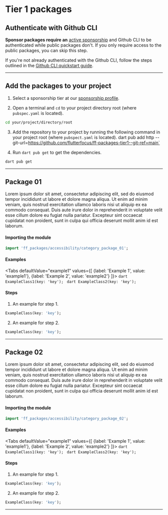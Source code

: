 # Tier 1 packages

## Authenticate with Github CLI
**Sponsor packages require an** [active sponsorship]() and Github CLI to be authenticated while public packages don't. If you only require access to the public packages, you can skip this step.

If you're not already authenticated with the Github CLI, follow the steps outlined in the [Github CLI quickstart guide](https://docs.github.com/en/enterprise-cloud@latest/github-cli/github-cli/quickstart).

---

## Add the packages to your project

1. Select a sponsorship tier at our [sponsorship profile]().

2. Open a terminal and `cd` to your project directory root (where `pubspec.yaml` is located).
```bash
cd your/project/directory/root
```

3. Add the repository to your project by running the following command in your project root (where `pubspect.yaml` is located).
dart pub add http --git-url=https://github.com/flutterfocus/ff-packages-tier1--git-ref=main`

3. Run `dart pub get` to get the dependencies.
```bash
dart pub get
```
---

## Package 01
Lorem ipsum dolor sit amet, consectetur adipiscing elit, sed do eiusmod tempor incididunt ut labore et dolore magna aliqua. Ut enim ad minim veniam, quis nostrud exercitation ullamco laboris nisi ut aliquip ex ea commodo consequat. Duis aute irure dolor in reprehenderit in voluptate velit esse cillum dolore eu fugiat nulla pariatur. Excepteur sint occaecat cupidatat non proident, sunt in culpa qui officia deserunt mollit anim id est laborum.

#### Importing the module

```dart
import 'ff_packages/accessibility/category_package_01';
```

#### Examples

<Tabs
  defaultValue="example1"
  values={[
    {label: 'Example 1', value: 'example1'},
    {label: 'Example 2', value: 'example2'}
  ]}>
  <TabItem value="example1">
    ```dart
    ExampleClass1(key: 'key');
    ```
    </TabItem>
  <TabItem value="example2">
    ```dart
    ExampleClass2(key: 'key');
    ```
    </TabItem>
</Tabs>


#### Steps
1. An example for step 1.
```dart
ExampleClass(key: 'key');
```

2. An example for step 2.
```dart
ExampleClass(key: 'key');
```

---

## Package 02
Lorem ipsum dolor sit amet, consectetur adipiscing elit, sed do eiusmod tempor incididunt ut labore et dolore magna aliqua. Ut enim ad minim veniam, quis nostrud exercitation ullamco laboris nisi ut aliquip ex ea commodo consequat. Duis aute irure dolor in reprehenderit in voluptate velit esse cillum dolore eu fugiat nulla pariatur. Excepteur sint occaecat cupidatat non proident, sunt in culpa qui officia deserunt mollit anim id est laborum.

#### Importing the module

```dart
import 'ff_packages/accessibility/category_package_02';
```

#### Examples

<Tabs
  defaultValue="example1"
  values={[
    {label: 'Example 1', value: 'example1'},
    {label: 'Example 2', value: 'example2'}
  ]}>
  <TabItem value="example1">
    ```dart
    ExampleClass1(key: 'key');
    ```
    </TabItem>
  <TabItem value="example2">
    ```dart
    ExampleClass2(key: 'key');
    ```
    </TabItem>
</Tabs>


#### Steps
1. An example for step 1.
```dart
ExampleClass(key: 'key');
```

2. An example for step 2.
```dart
ExampleClass(key: 'key');
```

---